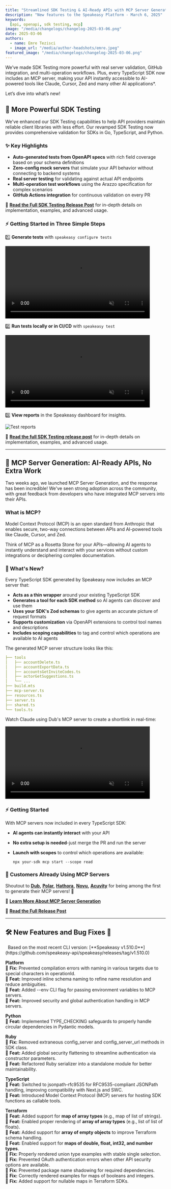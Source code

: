 ```yaml
---
title: "Streamlined SDK Testing & AI-Ready APIs with MCP Server Generation"
description: "New features to the Speakeasy Platform - March 6, 2025"
keywords:
  [api, openapi, sdk testing, mcp]
image: "/media/changelogs/changelog-2025-03-06.png"
date: 2025-03-06
authors:
  - name: Emre Tezisci
  - image_url: "/media/author-headshots/emre.jpeg"
featured_image: "/media/changelogs/changelog-2025-03-06.png"
---
```





We’ve made SDK Testing more powerful with real server validation, GitHub integration, and multi-operation workflows. Plus, every TypeScript SDK now includes an MCP server, making your API instantly accessible to AI-powered tools like Claude, Cursor, Zed and many other AI applications*.

Let’s dive into what’s new!

## 🧪 More Powerful SDK Testing

We've enhanced our SDK Testing capabilities to help API providers maintain reliable client libraries with less effort. Our revamped SDK Testing now provides comprehensive validation for SDKs in Go, TypeScript, and Python.

### ✨ Key Highlights

- **Auto-generated tests from OpenAPI specs** with rich field coverage based on your schema definitions
- **Zero-config mock servers** that simulate your API behavior without connecting to backend systems
- **Real server testing** for validating against actual API endpoints
- **Multi-operation test workflows** using the Arazzo specification for complex scenarios
- **GitHub Actions integration** for continuous validation on every PR

🔗 [**Read the Full SDK Testing Release Post**](https://www.speakeasy.com/post/release-sdk-testing) for in-depth details on implementation, examples, and advanced usage.

### ⚡ Getting Started in Three Simple Steps

1️⃣ **Generate tests** with `speakeasy configure tests`


<div className="mt-5 flex justify-center">
  <video
    controls={false}
    loop={true}
    autoPlay={true}
    muted={true}
    width="90%"
    title="Configure tests"
  >
    <source src={configure} type="video/mp4" />
  </video>
</div>

2️⃣ **Run tests locally or in CI/CD** with `speakeasy test`


<div className="mt-5 flex justify-center">
  <video
    controls={false}
    loop={true}
    autoPlay={true}
    muted={true}
    width="90%"
    title="Run tests"
  >
    <source src={test} type="video/mp4" />
  </video>
</div>

3️⃣ **View reports** in the Speakeasy dashboard for insights.

![Test reports](./assets/changelog-2025-03-06-dashboard.png)

🔗 [**Read the full SDK Testing release post**](https://www.speakeasy.com/post/release-sdk-testing) for in-depth details on implementation, examples, and advanced usage.

---

## 🤖 MCP Server Generation: AI-Ready APIs, No Extra Work

Two weeks ago, we launched MCP Server Generation, and the response has been incredible! We've seen strong adoption across the community, with great feedback from developers who have integrated MCP servers into their APIs.

### What is MCP?

Model Context Protocol (MCP) is an open standard from Anthropic that enables secure, two-way connections between APIs and AI-powered tools like Claude, Cursor, and Zed.

Think of MCP as a Rosetta Stone for your APIs—allowing AI agents to instantly understand and interact with your services without custom integrations or deciphering complex documentation.

### 🚀 What's New?

Every TypeScript SDK generated by Speakeasy now includes an MCP server that:

-   **Acts as a thin wrapper** around your existing TypeScript SDK
-   **Generates a tool for each SDK method** so AI agents can discover and use them
-   **Uses your SDK's Zod schemas** to give agents an accurate picture of request formats
-   **Supports customization** via OpenAPI extensions to control tool names and descriptions
-   **Includes scoping capabilities** to tag and control which operations are available to AI agents

The generated MCP server structure looks like this:

```yaml bluesky-ts/src/mcp-server
├── tools
│   ├── accountDelete.ts
│   ├── accountExportData.ts
│   ├── accountsGetInviteCodes.ts
│   ├── actorGetSuggestions.ts
│   └── ...
├── build.mts
├── mcp-server.ts
├── resources.ts
├── server.ts
├── shared.ts
└── tools.ts
```

Watch Claude using Dub's MCP server to create a shortlink in real-time:


<div className="mt-5 flex justify-center">
  <video
    controls={false}
    loop={true}
    autoPlay={true}
    muted={true}
    width="90%"
    title="Claude using MCP to create a Dub shortlink"
  >
    <source src={dub_demo} type="video/mp4" />
  </video>
</div>

### ⚡ Getting Started

With MCP servers now included in every TypeScript SDK:

-   **AI agents can instantly interact** with your API
-   **No extra setup is needed**-just merge the PR and run the server
-   **Launch with scopes** to control which operations are available:

    ```
    npx your-sdk mcp start --scope read

    ```

### 📢 Customers Already Using MCP Servers

Shoutout to [**Dub**](https://github.com/dubinc/dub-ts)**,** [**Polar**](https://github.com/polarsource/polar-js)**,** [**Hathora**](https://github.com/hathora/cloud-sdk-typescript)**,** [**Novu**](https://github.com/novuhq/novu-ts)**,** [**Acuvity**](https://github.com/acuvity/acuvity-ts) for being among the first to generate their MCP servers! 🚀

🔗 [**Learn More About MCP Server Generation**](https://www.speakeasy.com/docs/customize/typescript/model-context-protocol)

🔗 [**Read the Full Release Post**](https://www.speakeasy.com/post/release-model-context-protocol)

---

## 🛠️ New Features and Bug Fixes 🐛

<Callout title="Note" type="info">
  Based on the most recent CLI version: [**Speakeasy v1.510.0**](https://github.com/speakeasy-api/speakeasy/releases/tag/v1.510.0)
</Callout>

**Platform**\
🐛 **Fix:** Prevented compilation errors with naming in various targets due to special characters in operationId.\
🐝 **Feat:** Improved inline schema naming to refine name resolution and reduce ambiguities.\
🐝 **Feat:** Added --env CLI flag for passing environment variables to MCP servers.\
🐝 **Feat:** Improved security and global authentication handling in MCP servers.

**Python**\
🐝 **Feat:** Implemented TYPE_CHECKING safeguards to properly handle circular dependencies in Pydantic models.

**Ruby**\
🐛 **Fix:** Removed extraneous config_server and config_server_url methods in SDK class.\
🐝 **Feat:** Added global security flattening to streamline authentication via constructor parameters.\
🐝 **Feat:** Refactored Ruby serializer into a standalone module for better maintainability.

**TypeScript**\
🐝 **Feat:** Switched to jsonpath-rfc9535 for RFC9535-compliant JSONPath handling, improving compatibility with Next.js and SWC.\
🐝 **Feat:** Introduced Model Context Protocol (MCP) servers for hosting SDK functions as callable tools.

**Terraform**\
🐝 **Feat:** Added support for **map of array types** (e.g., map of list of strings).\
🐝 **Feat:** Enabled proper rendering of **array of array types** (e.g., list of list of floats).\
🐝 **Feat:** Added support for **array of empty objects** to improve Terraform schema handling.\
🐝 **Feat:** Enabled support for **maps of double, float, int32, and number types**.\
🐛 **Fix:** Properly rendered union type examples with stable single selection.\
🐛 **Fix:** Prevented OAuth authentication errors when other API security options are available.\
🐛 **Fix:** Prevented package name shadowing for required dependencies.\
🐛 **Fix:** Correctly rendered examples for maps of booleans and integers.\
🐛 **Fix:** Added support for nullable maps in Terraform SDKs.
